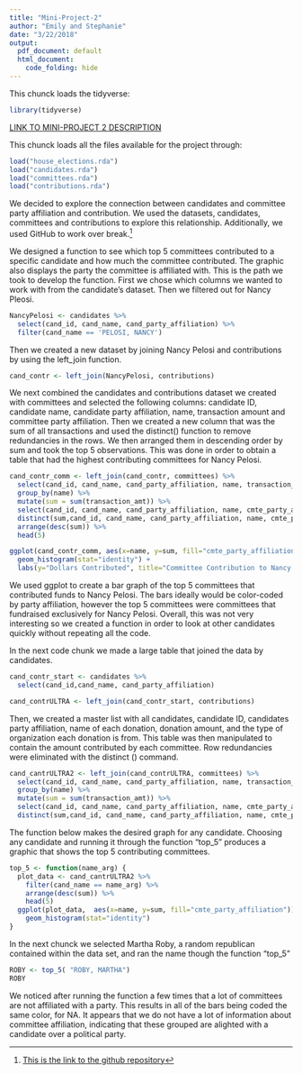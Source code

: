```yaml
---
title: "Mini-Project-2"
author: "Emily and Stephanie"
date: "3/22/2018"
output:
  pdf_document: default
  html_document:
    code_folding: hide
---
```


This chunck loads the tidyverse:

```r
library(tidyverse)
```

[LINK TO MINI-PROJECT 2 DESCRIPTION](https://beanumber.github.io/sds192/mod_data.html)

This chunck loads all the files available for the project through:
```r
load("house_elections.rda")
load("candidates.rda")
load("committees.rda")
load("contributions.rda")
```

We decided to explore the connection between candidates and committee party affiliation and contribution.  We used the datasets, candidates, committees and contributions to explore this relationship.  Additionally, we used GitHub to work over break.[^1]

We designed a function to see which top 5 committees contributed to a specific candidate and how much the committee contributed.  The graphic also displays the party the committee is affiliated with.  This is the path we took to develop the function.  First we chose which columns we wanted to work with from the candidate’s dataset.  Then we filtered out for Nancy Pleosi.   


```r
NancyPelosi <- candidates %>%
  select(cand_id, cand_name, cand_party_affiliation) %>%
  filter(cand_name == 'PELOSI, NANCY')
```

Then we created a new dataset by joining Nancy Pelosi and contributions by using the left_join function.

```r
cand_contr <- left_join(NancyPelosi, contributions)
```


We next combined the candidates and contributions dataset we created with committees and selected the following columns: candidate ID, candidate name, candidate party affiliation, name, transaction amount and committee party affiliation.  Then we created a new column that was the sum of all transactions and used the distinct() function to remove redundancies in the rows.  We then arranged them in descending order by sum and took the top 5 observations. This was done in order to obtain a table that had the highest contributing committees for Nancy Pelosi.

```r
cand_contr_comm <- left_join(cand_contr, committees) %>%
  select(cand_id, cand_name, cand_party_affiliation, name, transaction_amt, cmte_party_affiliation) %>%
  group_by(name) %>%
  mutate(sum = sum(transaction_amt)) %>%
  select(cand_id, cand_name, cand_party_affiliation, name, cmte_party_affiliation, sum) %>%
  distinct(sum,cand_id, cand_name, cand_party_affiliation, name, cmte_party_affiliation) %>%
  arrange(desc(sum)) %>%
  head(5)
```

```r
ggplot(cand_contr_comm, aes(x=name, y=sum, fill="cmte_party_affiliation"))+
  geom_histogram(stat="identity") + 
  labs(y="Dollars Contributed", title="Committee Contribution to Nancy Pelosi")
```

We used ggplot to create a bar graph of the top 5 committees that contributed funds to Nancy Pelosi. The bars ideally would be color-coded by party affiliation, however the top 5 committees were committees that fundraised exclusively for Nancy Pelosi.  Overall, this was not very interesting so we created a function in order to look at other candidates quickly without repeating all the code.



In the next code chunk we made a large table that joined the data by candidates.

```r
cand_contr_start <- candidates %>%
  select(cand_id,cand_name, cand_party_affiliation)
```


```r
cand_contrULTRA <- left_join(cand_contr_start, contributions) 
```

Then, we created a master list with all candidates, candidate ID, candidates party affiliation, name of each donation, donation amount, and the type of organization each donation is from. This table was then manipulated to contain the amount contributed by each committee.  Row redundancies were eliminated with the distinct () command.  

```r
cand_cantrULTRA2 <- left_join(cand_contrULTRA, committees) %>%
  select(cand_id, cand_name, cand_party_affiliation, name, transaction_amt, entity_type, cmte_party_affiliation) %>%
  group_by(name) %>%
  mutate(sum = sum(transaction_amt)) %>%
  select(cand_id, cand_name, cand_party_affiliation, name, cmte_party_affiliation, sum) %>%
  distinct(sum,cand_id, cand_name, cand_party_affiliation, name, cmte_party_affiliation) 
```


The function below makes the desired graph for any candidate.  Choosing any candidate and running it through the function “top_5” produces a graphic that shows the top 5 contributing committees.

```r
top_5 <- function(name_arg) {
  plot_data <- cand_cantrULTRA2 %>%
    filter(cand_name == name_arg) %>%
    arrange(desc(sum)) %>%
    head(5)
  ggplot(plot_data,  aes(x=name, y=sum, fill="cmte_party_affiliation"))+
    geom_histogram(stat="identity")
}
```


In the next chunck we selected Martha Roby, a random republican contained within the data set, and ran the name though the function "top_5"
```r
ROBY <- top_5( "ROBY, MARTHA")
ROBY
```


We noticed after running the function a few times that a lot of committees are not affiliated with a party.  This results in all of the bars being coded the same color, for NA. It appears that we do not have a lot of information about committee affiliation, indicating that these grouped are alighted with a candidate over a political party.





[^1]: [This is the link to the github repository](https://github.com/EmilyGrote/sds192-mp2.git)


